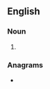 ==English==

===Noun===
{{head|en|noun form}}

# {{plural of|en|shearer}}

===Anagrams===
* {{anagrams|en|a=aeehrrss|reshares}}